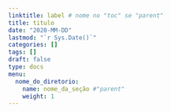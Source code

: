 ```yaml
---
linktitle: label # nome no "toc" se "parent"
title: titulo
date: "2020-MM-DD"
lastmod: "`r Sys.Date()`"
categories: []
tags: []
draft: false  
type: docs 
menu:
  nome_do_diretorio:
    name: nome_da_seção #"parent"
    weight: 1
---
```



